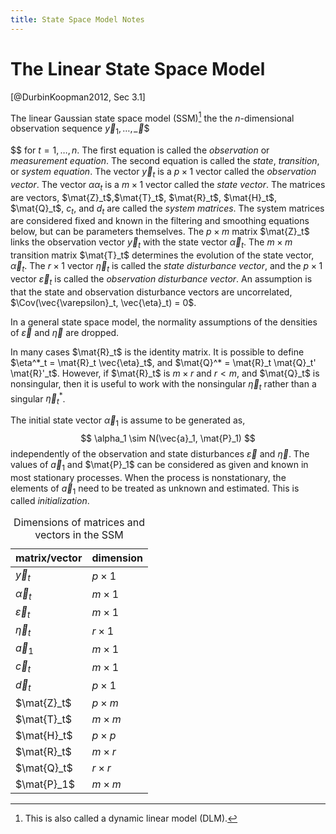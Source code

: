 ```yaml
---
title: State Space Model Notes
---
```


# The Linear State Space Model

[@DurbinKoopman2012, Sec 3.1]

The linear Gaussian state space model (SSM)[^dlm] the the $n$-dimensional observation sequence $\vec{y}_1, \dots, \vec_
$$
\begin{aligned}[t]
\vec{y}_t &= \vec{d}_t + \mat{Z}_t \vec{\alpha}_t + \vec{\varepsilon}_t,  &
\vec{\varepsilon}_t & \sim N(0, \mat{H}_t), \\
\vec{\alpha}_{t + 1} &= \vec{c}_t + \mat{T}_t \vec{\alpha}_t + \mat{R}_t \vec{\eta}_t,  &
\vec{\eta}_t & \sim N(0, \mat{Q}_t), \\
&& \vec{\alpha}_1 &\sim N(\vec{a}_1, \mat{P}_1)
\end{aligned}
$$
for $t = 1, \dots, n$.
The first equation is called the *observation* or *measurement equation*.
The second equation is called the *state*, *transition*, or *system equation*.
The vector $\vec{y}_t$ is a $p \times 1$ vector called the *observation vector*.
The vector $\alpha{\alpha}_t$ is a $m \times 1$ vector called the *state vector*.
The matrices are vectors, $\mat{Z}_t$,$\mat{T}_t$, $\mat{R}_t$, $\mat{H}_t$, $\mat{Q}_t$, $c_t$, and $d_t$ are called the *system matrices*.
The system matrices are considered fixed and known in the filtering and smoothing equations below, but can be parameters themselves.
The $p \times m$ matrix $\mat{Z}_t$ links the observation vector $\vec{y}_t$ with the state vector $\vec{\alpha}_t$.
The $m \times m$ transition matrix $\mat{T}_t$ determines the evolution of the state vector, $\vec{\alpha}_t$.
The $r \times 1$ vector $\vec{\eta}_t$ is called the *state disturbance vector*,
and the $p \times 1$ vector $\vec{\varepsilon}_t$ is called the *observation disturbance vector*.
An assumption is that the state and observation disturbance vectors are uncorrelated, $\Cov(\vec{\varepsilon}_t, \vec{\eta}_t) = 0$.


In a general state space model, the normality assumptions of the densities of $\vec{\varepsilon}$
and $\vec{\eta}$ are dropped.

In many cases $\mat{R}_t$ is the identity matrix.
It is possible to define $\eta^*_t = \mat{R}_t \vec{\eta}_t$, and $\mat{Q}^* = \mat{R}_t \mat{Q}_t' \mat{R}'_t$.
However, if $\mat{R}_t$ is $m \times r$ and $r < m$, and $\mat{Q}_t$ is nonsingular, then it is useful to work with the nonsingular $\vec{\eta}_t$ rather than a singular $\vec{\eta}_t^*$.

The initial state vector $\vec{\alpha}_1$ is assume to be generated as,
$$
\alpha_1 \sim N(\vec{a}_1, \mat{P}_1)
$$
independently of the observation and state disturbances $\vec{\varepsilon}$ and $\vec{\eta}$.
The values of $\vec{a}_1$ and $\mat{P}_1$ can be considered as given and known in most stationary processes.
When the process is nonstationary, the elements of $\vec{a}_1$ need to be treated as unknown and estimated.
This is called *initialization*.

[^dlm]: This is also called a dynamic linear model (DLM).

matrix/vector         dimension
--------------------- --------------
$\vec{y}_t$           $p \times 1$
$\vec{\alpha}_t$      $m \times 1$
$\vec{\varepsilon}_t$ $m \times 1$
$\vec{\eta}_t$        $r \times 1$
$\vec{a}_1$           $m \times 1$
$\vec{c}_t$           $m \times 1$
$\vec{d}_t$           $p \times 1$
$\mat{Z}_t$           $p \times m$
$\mat{T}_t$           $m \times m$
$\mat{H}_t$           $p \times p$
$\mat{R}_t$           $m \times r$
$\mat{Q}_t$           $r \times r$
$\mat{P}_1$           $m \times m$
--------------------- --------------

Table: Dimensions of matrices and vectors in the SSM
